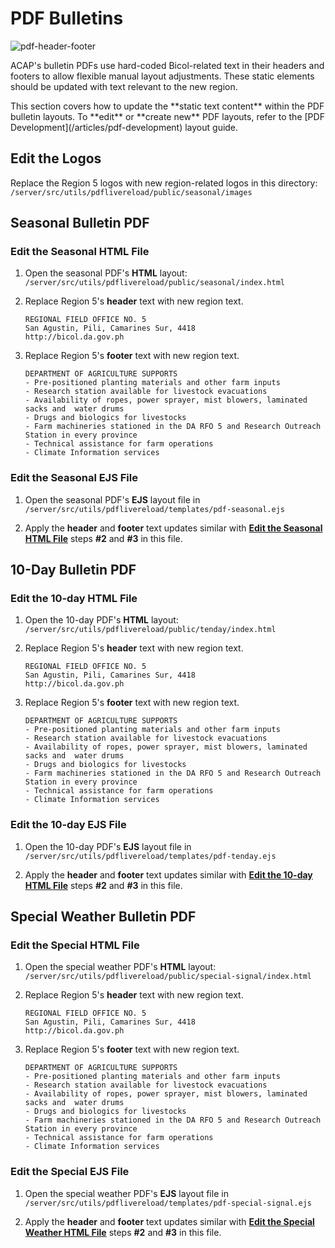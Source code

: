 
# PDF Bulletins

![pdf-header-footer](https://firebasestorage.googleapis.com/v0/b/assets-cms.appspot.com/o/users%2FAwryJ0MU8zdxQFh9y0L0x2sSt8z1%2FwAbBX9BNLmLRihukTtSi_thumbnail?alt=media&token=b6608772-524d-4e29-bf1b-f6034cdfcc27)

ACAP's bulletin PDFs use hard-coded Bicol-related text in their headers and footers to allow flexible manual layout adjustments. These static elements should be updated with text relevant to the new region.

<Callout>
This section covers how to update the **static text content** within the PDF bulletin layouts. To **edit** or **create new** PDF layouts, refer to the [PDF Development](/articles/pdf-development) layout guide.
</Callout>

## Edit the Logos

Replace the Region 5 logos with new region-related logos in this directory:<br />
`/server/src/utils/pdflivereload/public/seasonal/images`

## Seasonal Bulletin PDF

<Steps>

### Edit the Seasonal HTML File

1. Open the seasonal PDF's **HTML** layout:<br />`/server/src/utils/pdflivereload/public/seasonal/index.html`

2. Replace Region 5's **header** text with new region text.
   ```text copy
   REGIONAL FIELD OFFICE NO. 5
   San Agustin, Pili, Camarines Sur, 4418
   http://bicol.da.gov.ph
   ```
3. Replace Region 5's **footer** text with new region text.
   ```text copy
   DEPARTMENT OF AGRICULTURE SUPPORTS
   - Pre-positioned planting materials and other farm inputs
   - Research station available for livestock evacuations
   - Availability of ropes, power sprayer, mist blowers, laminated sacks and  water drums
   - Drugs and biologics for livestocks
   - Farm machineries stationed in the DA RFO 5 and Research Outreach Station in every province
   - Technical assistance for farm operations
   - Climate Information services
   ```

### Edit the Seasonal EJS File

1. Open the seasonal PDF's **EJS** layout file in <br /> `/server/src/utils/pdflivereload/templates/pdf-seasonal.ejs`

2. Apply the **header** and **footer** text updates similar with [**Edit the Seasonal HTML File**](#edit-the-seasonal-html-file) steps **#2** and **#3** in this file.

</Steps>

## 10-Day Bulletin PDF

<Steps>

### Edit the 10-day HTML File

1. Open the 10-day PDF's **HTML** layout:<br />`/server/src/utils/pdflivereload/public/tenday/index.html`

2. Replace Region 5's **header** text with new region text.
   ```text copy
   REGIONAL FIELD OFFICE NO. 5
   San Agustin, Pili, Camarines Sur, 4418
   http://bicol.da.gov.ph
   ```
3. Replace Region 5's **footer** text with new region text.
   ```text copy
   DEPARTMENT OF AGRICULTURE SUPPORTS
   - Pre-positioned planting materials and other farm inputs
   - Research station available for livestock evacuations
   - Availability of ropes, power sprayer, mist blowers, laminated sacks and  water drums
   - Drugs and biologics for livestocks
   - Farm machineries stationed in the DA RFO 5 and Research Outreach  Station in every province
   - Technical assistance for farm operations
   - Climate Information services
   ```

### Edit the 10-day EJS File

1. Open the 10-day PDF's **EJS** layout file in <br /> `/server/src/utils/pdflivereload/templates/pdf-tenday.ejs`

2. Apply the **header** and **footer** text updates similar with [**Edit the 10-day HTML File**](#edit-the-10-day-html-file) steps **#2** and **#3** in this file.

</Steps>

## Special Weather Bulletin PDF

<Steps>

### Edit the Special HTML File

1. Open the special weather PDF's **HTML** layout:<br />`/server/src/utils/pdflivereload/public/special-signal/index.html`

2. Replace Region 5's **header** text with new region text.
   ```text copy
   REGIONAL FIELD OFFICE NO. 5
   San Agustin, Pili, Camarines Sur, 4418
   http://bicol.da.gov.ph
   ```
3. Replace Region 5's **footer** text with new region text.
   ```text copy
   DEPARTMENT OF AGRICULTURE SUPPORTS
   - Pre-positioned planting materials and other farm inputs
   - Research station available for livestock evacuations
   - Availability of ropes, power sprayer, mist blowers, laminated sacks and  water drums
   - Drugs and biologics for livestocks
   - Farm machineries stationed in the DA RFO 5 and Research Outreach Station in every province
   - Technical assistance for farm operations
   - Climate Information services
   ```

### Edit the Special EJS File

1. Open the special weather PDF's **EJS** layout file in <br /> `/server/src/utils/pdflivereload/templates/pdf-special-signal.ejs`

2. Apply the **header** and **footer** text updates similar with [**Edit the Special Weather HTML File**](#edit-the-special-html-file) steps **#2** and **#3** in this file.

</Steps>
